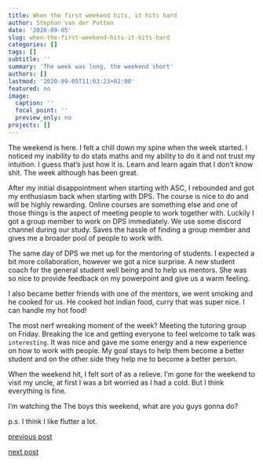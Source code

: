 ```yaml
---
title: When the first weekend hits, it hits hard
author: Stephan van der Putten
date: '2020-09-05'
slug: when-the-first-weekend-hits-it-hits-hard
categories: []
tags: []
subtitle: ''
summary: 'The week was long, the weekend short'
authors: []
lastmod: '2020-09-05T11:03:23+02:00'
featured: no
image:
  caption: ''
  focal_point: ''
  preview_only: no
projects: []
---
```


The weekend is here. I felt a chill down my spine when the week started. I noticed my inability to do stats maths and my ability to do it and not trust my intuition. I guess that's just how it is. Learn and learn again that I don't know shit. The week although has been great.

After my initial disappointment when starting with ASC, I rebounded and got my enthusiasm back when starting with DPS. The course is nice to do and will be highly rewarding. Online courses are something else and one of those things is the aspect of meeting people to work together with. Luckily I got a group member to work on DPS immediately. We use some discord channel during our study. Saves the hassle of finding a group member and gives me a broader pool of people to work with.

The same day of DPS we met up for the mentoring of students. I expected a bit more collaboration, however we got a nice surprise. A new student coach for the general student well being and to help us mentors. She was so nice to provide feedback on my powerpoint and give us a warm feeling. 

I also became better friends with one of the mentors, we went smoking and he cooked for us. He cooked hot indian food, curry that was super nice. I can handle my hot food! 

The most nerf wreaking moment of the week? Meeting the tutoring group on Friday. Breaking the ice and getting everyone to feel welcome to talk was `interesting`. It was nice and gave me some energy and a new experience on how to work with people. My goal stays to help them become a better student and on the other side they help me to become a better person.

When the weekend hit, I felt sort of as a relieve. I'm gone for the weekend to visit my uncle, at first I was a bit worried as I had a cold. But I think everything is fine. 

I'm watching the The boys this weekend, what are you guys gonna do?

p.s. I think I like flutter a lot.

[previous post](/2020/08/30/starting-the-year/)

[next post](#)
